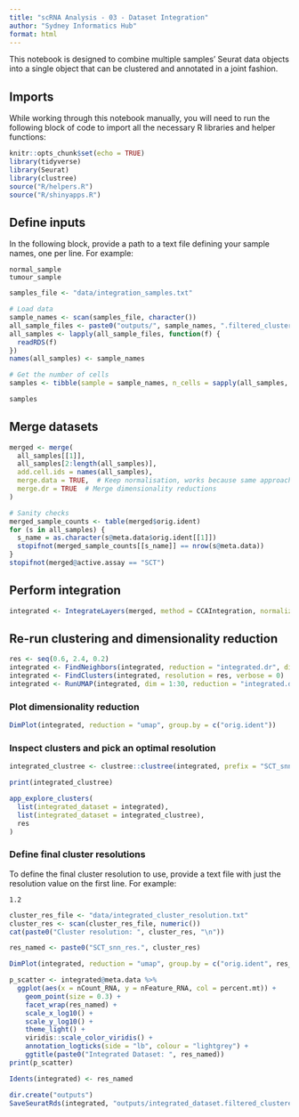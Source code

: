 ```yaml
---
title: "scRNA Analysis - 03 - Dataset Integration"
author: "Sydney Informatics Hub"
format: html
---
```


This notebook is designed to combine multiple samples' Seurat data objects into a single object that can be clustered and annotated in a joint fashion.

## Imports

While working through this notebook manually, you will need to run the following block of code to import all the necessary R libraries and helper functions:

```r
knitr::opts_chunk$set(echo = TRUE)
library(tidyverse)
library(Seurat)
library(clustree)
source("R/helpers.R")
source("R/shinyapps.R")
```

## Define inputs

In the following block, provide a path to a text file defining your sample names, one per line. For example:

```
normal_sample
tumour_sample
```

```r
samples_file <- "data/integration_samples.txt"

# Load data
sample_names <- scan(samples_file, character())
all_sample_files <- paste0("outputs/", sample_names, ".filtered_clustered.doublets_detected.Rds")
all_samples <- lapply(all_sample_files, function(f) {
  readRDS(f)
})
names(all_samples) <- sample_names

# Get the number of cells
samples <- tibble(sample = sample_names, n_cells = sapply(all_samples, function(s) { nrow(s@meta.data) }))

samples
```

## Merge datasets

```r
merged <- merge(
  all_samples[[1]],
  all_samples[2:length(all_samples)],
  add.cell.ids = names(all_samples),
  merge.data = TRUE,  # Keep normalisation, works because same approach (SCT) applied to both
  merge.dr = TRUE  # Merge dimensionality reductions
)

# Sanity checks
merged_sample_counts <- table(merged$orig.ident)
for (s in all_samples) {
  s_name = as.character(s@meta.data$orig.ident[[1]])
  stopifnot(merged_sample_counts[[s_name]] == nrow(s@meta.data))
}
stopifnot(merged@active.assay == "SCT")
```

## Perform integration

```r
integrated <- IntegrateLayers(merged, method = CCAIntegration, normalization.method = "SCT")
```

## Re-run clustering and dimensionality reduction

```r
res <- seq(0.6, 2.4, 0.2)
integrated <- FindNeighbors(integrated, reduction = "integrated.dr", dims = 1:30)
integrated <- FindClusters(integrated, resolution = res, verbose = 0)
integrated <- RunUMAP(integrated, dim = 1:30, reduction = "integrated.dr")
```

### Plot dimensionality reduction

```r
DimPlot(integrated, reduction = "umap", group.by = c("orig.ident"))
```

### Inspect clusters and pick an optimal resolution

```r
integrated_clustree <- clustree::clustree(integrated, prefix = "SCT_snn_res.") + ggtitle("Integrated Dataset")

print(integrated_clustree)
```

```r
app_explore_clusters(
  list(integrated_dataset = integrated),
  list(integrated_dataset = integrated_clustree),
  res
)
```

### Define final cluster resolutions

To define the final cluster resolution to use, provide a text file with just the resolution value on the first line. For example:

```
1.2
```

```r
cluster_res_file <- "data/integrated_cluster_resolution.txt"
cluster_res <- scan(cluster_res_file, numeric())
cat(paste0("Cluster resolution: ", cluster_res, "\n"))
```

```r
res_named <- paste0("SCT_snn_res.", cluster_res)

DimPlot(integrated, reduction = "umap", group.by = c("orig.ident", res_named), label = TRUE)

p_scatter <- integrated@meta.data %>%
  ggplot(aes(x = nCount_RNA, y = nFeature_RNA, col = percent.mt)) +
    geom_point(size = 0.3) +
    facet_wrap(res_named) +
    scale_x_log10() +
    scale_y_log10() +
    theme_light() +
    viridis::scale_color_viridis() +
    annotation_logticks(side = "lb", colour = "lightgrey") +
    ggtitle(paste0("Integrated Dataset: ", res_named))
print(p_scatter)
```

```r
Idents(integrated) <- res_named
```

```r
dir.create("outputs")
SaveSeuratRds(integrated, "outputs/integrated_dataset.filtered_clustered.doublets_detected.integrated.Rds")
```
